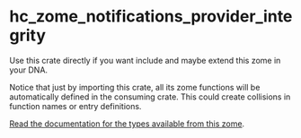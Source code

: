 
<Meta title="Backend/Integrity" />

# hc_zome_notifications_provider_integrity

Use this crate directly if you want include and maybe extend this zome in your DNA.

Notice that just by importing this crate, all its zome functions will be automatically defined in the consuming crate. This could create collisions in function names or entry definitions.

[Read the documentation for the types available from this zome](https://docs.rs/hc_zome_notifications_provider_integrity).

